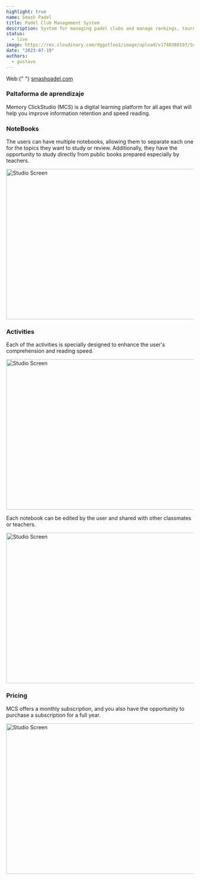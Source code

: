 ```yaml
---
highlight: true
name: Smash Padel
title: Padel Club Management System
description: System for managing padel clubs and manage rankings, tournaments and players.
status:
  - live
image: https://res.cloudinary.com/dggxtloo1/image/upload/v1740380197/Screenshot_2025-02-24_at_02.53.34_k3rjdz.png
date: "2023-07-19"
authors:
  - gustavo
---
```


<Callout type="white">
  Web:{" "}
  <a href="https://smashpadel.com/" target="_blank">
    smashpadel.com
  </a>
</Callout>

### Paltaforma de aprendizaje

Memory ClickStudio (MCS) is a digital learning platform for all ages that will help you improve information
retention and speed reading.

### NoteBooks

The users can have multiple notebooks, allowing them to separate each one for the topics they want
to study or review. Additionally, they have the opportunity to study directly from public books
prepared especially by teachers.

<img
  src="/images/blog/memory-studio.jpg"
  width="718"
  height="404"
  className="my-8 rounded-md border bg-muted transition-colors"
  alt="Studio Screen"
/>

### Activities

Each of the activities is specially designed to enhance the user's comprehension and reading speed.

<img
  src="/images/blog/mcs/activities.jpg"
  width="718"
  height="404"
  className="my-8 rounded-md border bg-muted transition-colors"
  alt="Studio Screen"
/>

Each notebook can be edited by the user and shared with other classmates or teachers.

<img
  src="/images/blog/mcs/editor.jpg"
  width="718"
  height="404"
  className="my-8 rounded-md border bg-muted transition-colors"
  alt="Studio Screen"
/>

### Pricing

MCS offers a monthly subscription, and you also have the opportunity to purchase a subscription for a full year.

<img
  src="/images/blog/mcs/pricing.jpg"
  width="718"
  height="404"
  className="my-8 rounded-md border bg-muted transition-colors"
  alt="Studio Screen"
/>
